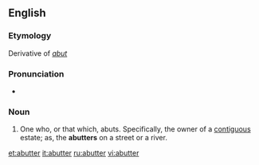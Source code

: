 ==English==

===Etymology===
Derivative of ''[[abut]]''

===Pronunciation===
*{{IPA|/ə'bʌttə/}}

===Noun===
{{en-noun}}

# One who, or that which, abuts. Specifically, the owner of a [[contiguous]] estate; as, the '''abutters''' on a street or a river.

{{anagrams:en/aberttu}}
[[et:abutter]]
[[it:abutter]]
[[ru:abutter]]
[[vi:abutter]]